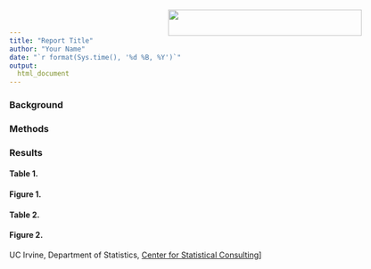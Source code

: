```yaml
---
title: "Report Title"
author: "Your Name"
date: "`r format(Sys.time(), '%d %B, %Y')`"
output:
  html_document
---
```


<img src= "uci-csc-logo.png" width=347.5 height=46.5 style="position:absolute;top:30px;right:100px;"/>


### Background

### Methods

### Results

#### Table 1. 

#### Figure 1.

#### Table 2. 

#### Figure 2. 




UC Irvine, Department of Statistics, 
[Center for Statistical Consulting](https://statconsulting.uci.edu/)]
